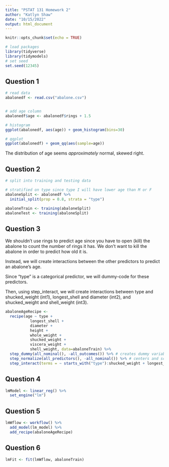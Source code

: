 ```yaml
---
title: "PSTAT 131 Homework 2"
author: "Katlyn Shaw"
date: "10/15/2022"
output: html_document
---
```


```r
knitr::opts_chunk$set(echo = TRUE)

# load packages
library(tidyverse)
library(tidymodels)
# set seed
set.seed(12345)
```




## Question 1

```r

# read data
abalonedf <- read.csv("abalone.csv")


# add age column
abalonedf$age <- abalonedf$rings + 1.5

# histogram
ggplot(abalonedf, aes(age)) + geom_histogram(bins=30)

# qqplot
ggplot(abalonedf) + geom_qq(aes(sample=age))

```
The distribution of age seems *approximately* normal, skewed right.

## Question 2

```r
# split into training and testing data

# stratified on type since type I will have lower age than M or F
abaloneSplit <- abalonedf %>%
  initial_split(prop = 0.8, strata = "type")

abaloneTrain <- training(abaloneSplit)
abaloneTest <- training(abaloneSplit)
```

## Question 3

We shouldn't use rings to predict age since you have to open (kill) the abalone to count the number of rings it has. We don't want to kill the abalone in order to predict how old it is.

Instead, we will create interactions between the other predictors to predict an abalone's age.

Since "type" is a categorical predictor, we will dummy-code for these predictors.

Then, using step_interact, we will create interactions between 
  type and shucked_weight (int1), 
  longest_shell and diameter (int2), 
  and shucked_weight and shell_weight (int3).

```r
abaloneAgeRecipe <-
  recipe(age ~ type + 
           longest_shell + 
           diameter + 
           height + 
           whole_weight +
           shucked_weight +
           viscera_weight +
           shell_weight, data=abaloneTrain) %>%
  step_dummy(all_nominal(), -all_outcomes()) %>% # creates dummy variables for type
  step_normalize(all_predictors(), -all_nominal()) %>% # centers and scales all numeric predictors
  step_interact(terms = ~ starts_with("type"):shucked_weight + longest_shell:diameter + shucked_weight:shell_weight)

```

## Question 4

```r
lmModel <- linear_reg() %>% 
  set_engine("lm")
```

## Question 5

```r
lmWflow <- workflow() %>% 
  add_model(lm_model) %>% 
  add_recipe(abaloneAgeRecipe)
```

## Question 6

```r
lmFit <- fit(lmWflow, abaloneTrain)
```